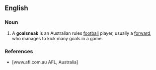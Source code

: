 ==English==

===Noun===
{{en-noun}}

# A '''goalsneak''' is an Australian rules [[football]] player, usually a [[forward]], who manages to kick many goals in a game.

===References===

*[www.afl.com.au AFL, Australia]